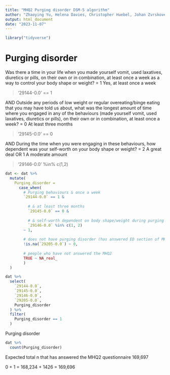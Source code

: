 ```yaml
---
title: "MHQ2 Purging disorder DSM-5 algorithm"
author: "Zhaoying Yu, Helena Davies, Christopher Huebel, Johan Zvrskovec"
output: html_document
date: "2023-11-07"
---
```



```r
library("tidyverse")
```

# Purging disorder

Was there a time in your life when you made yourself vomit, used laxatives, diuretics or pills, on their own or in combination, at least once a week as a way to control your body shape or weight? = 1 Yes, at least once a week 

>'29144-0.0' == 1

AND
Outside any periods of low weight or regular overeating/binge eating that you may have told us about, what was the longest amount of time where you engaged in any of the behaviours (made yourself vomit, used laxatives, diuretics or pills), on their own or in combination, at least once a week? = 0 At least three months

>'29145-0.0' == 0

AND
During the time when you were engaging in these behaviours, how dependent was your self-worth on your body shape or weight? = 2 A great deal OR 1 A moderate amount

>'29146-0.0' %in% c(1,2)


```r
dat <- dat %>%
  mutate(
    Purging_disorder = 
      case_when(
        # Purging behaviours & once a week
        `29144-0.0` == 1 &
          
          # & at least three months
          `29145-0.0` == 0 &
          
          # & self-worth dependent on body shape/weight during purging
          `29146-0.0` %in% c(1, 2)
        ~ 1,
        
        # does not have purging disorder (has answered ED section of MHQ2)
        !is.na(`29205-0.0`) ~ 0,
        
        # people who have not answered the MHQ2
        TRUE ~ NA_real_
        )
  )
```


```r
dat %>%
  select(
    `29144-0.0`,
    `29145-0.0`,
    `29146-0.0`,
    `29205-0.0`,
    Purging_disorder
  ) %>%
  filter(
    Purging_disorder == 1
  )
```


Purging disorder
```r
dat %>%
  count(Purging_disorder)
```

Expected total n that has answered the MHQ2 questionnaire 169,697

0 + 1 = 168,234 + 1426 = 169,696

